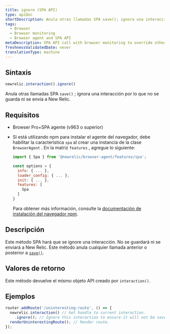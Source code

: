 ```yaml
---
title: ignore (SPA API)
type: apiDoc
shortDescription: Anula otras llamadas SPA save(); ignora una interacción por lo que no se guarda ni se envía a New Relic.
tags:
  - Browser
  - Browser monitoring
  - Browser agent and SPA API
metaDescription: SPA API call with browser monitoring to override other save calls; ignores an interaction so it is not be saved or sent to New Relic.
freshnessValidatedDate: never
translationType: machine
---
```


## Sintaxis

```js
newrelic.interaction().ignore()
```

Anula otras llamadas SPA `save()` ; ignora una interacción por lo que no se guarda ni se envía a New Relic.

## Requisitos

* Browser Pro+SPA agente (v963 o superior)

* Si está utilizando npm para instalar el agente del navegador, debe habilitar la característica `spa` al crear una instancia de la clase `BrowserAgent` . En la matriz `features` , agregue lo siguiente:

  ```js
  import { Spa } from '@newrelic/browser-agent/features/spa';

  const options = {
    info: { ... },
    loader_config: { ... },
    init: { ... },
    features: [
      Spa
    ]
  }
  ```

  Para obtener más información, consulte la [documentación de instalación del navegador npm](https://www.npmjs.com/package/@newrelic/browser-agent#new-relic-browser-agent).

## Descripción

Este método SPA hará que se ignore una interacción. No se guardará ni se enviará a New Relic. Este método anula cualquier llamada anterior o posterior a [`save()`](/docs/browser/new-relic-browser/browser-agent-apis/browser-spa-api-newrelicinteractionsave).

## Valores de retorno

Este método devuelve el mismo objeto API creado por `interaction()`.

## Ejemplos

```js
router.addRoute('/uninteresting-route', () => {
  newrelic.interaction() // Get handle to current interaction.
    .ignore(); // Ignore this interaction to ensure it will not be saved, even if it has fulfilled the default heuristic that makes it valid.
  renderUninterestingRoute(); // Render route.
});
```